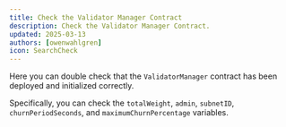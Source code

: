 ```yaml
---
title: Check the Validator Manager Contract
description: Check the Validator Manager Contract.
updated: 2025-03-13
authors: [owenwahlgren]
icon: SearchCheck
---
```



Here you can double check that the `ValidatorManager` contract has been deployed and initialized correctly.

Specifically, you can check the `totalWeight`, `admin`, `subnetID`, `churnPeriodSeconds`, and `maximumChurnPercentage` variables.

<ToolboxMdxWrapper  walletMode="l1">
    <ReadContract />
</ToolboxMdxWrapper>
